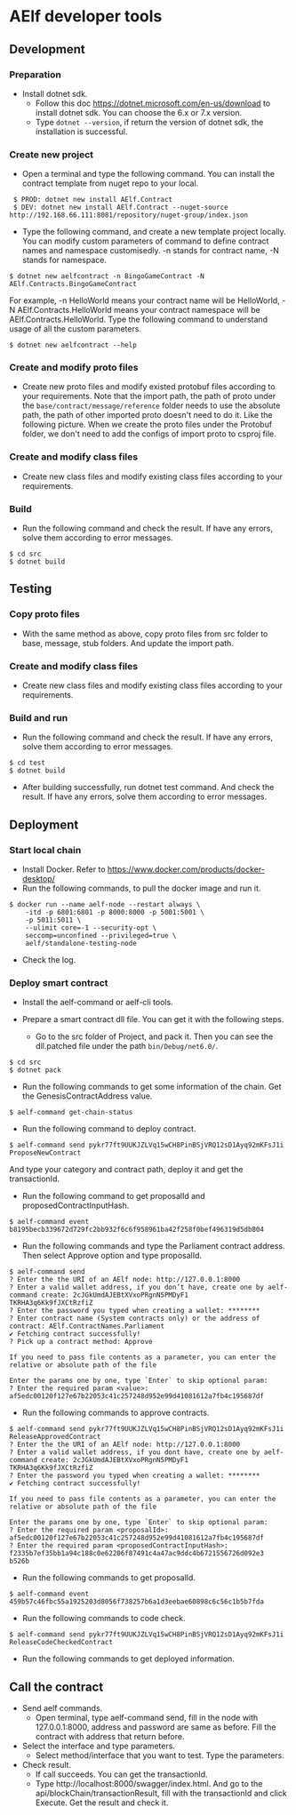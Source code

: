 # AElf developer tools

## Development
### Preparation
- Install dotnet sdk.
  - Follow this doc https://dotnet.microsoft.com/en-us/download to install dotnet sdk. You can choose the 6.x or 7.x version.
  - Type ```dotnet --version```, if return the version of dotnet sdk, the installation is successful.

### Create new project
- Open a terminal and type the following command. You can install the contract template from nuget repo to your local.
``` 
 $ PROD: dotnet new install AElf.Contract
 $ DEV: dotnet new install AElf.Contract --nuget-source http://192.168.66.111:8081/repository/nuget-group/index.json
```
- Type the following command, and create a new template project locally. You can modify custom parameters of command to define contract names and namespace customisedly. -n stands for contract name, -N stands for namespace.
```
$ dotnet new aelfcontract -n BingoGameContract -N AElf.Contracts.BingoGameContract
```
   For example, -n HelloWorld means your contract name will be HelloWorld, -N AElf.Contracts.HelloWorld means your contract namespace will be AElf.Contracts.HelloWorld.
Type the following command to understand usage of all the custom parameters.
```
$ dotnet new aelfcontract --help
```

### Create and modify proto files
- Create new proto files and modify existed protobuf files according to your requirements. Note that the import path, the path of proto under the ```base/contract/message/reference``` folder needs to use the absolute path, the path of other imported proto doesn't need to do it. Like the following picture. When we create the proto files under the Protobuf folder, we don't need to add the configs of import proto to csproj file.

### Create and modify class files
- Create new class files and modify existing class files according to your requirements.

### Build
- Run the following command and check the result. If have any errors, solve them according to error messages.
```
$ cd src
$ dotnet build
```
  
## Testing
### Copy proto files
- With the same method as above, copy proto files from src folder to base, message, stub folders. And update the import path.

### Create and modify class files
- Create new class files and modify existing class files according to your requirements.

### Build and run
- Run the following command and check the result. If have any errors, solve them according to error messages.
```
$ cd test
$ dotnet build
```
- After building successfully, run dotnet test command. And check the result. If have any errors, solve them according to error messages.

## Deployment

### Start local chain
- Install Docker. Refer to https://www.docker.com/products/docker-desktop/
- Run the following commands, to pull the docker image and run it.
```
$ docker run --name aelf-node --restart always \
    -itd -p 6801:6801 -p 8000:8000 -p 5001:5001 \
    -p 5011:5011 \
    --ulimit core=-1 --security-opt \
    seccomp=unconfined --privileged=true \
    aelf/standalone-testing-node
```
- Check the log.

### Deploy smart contract
- Install the aelf-command or aelf-cli tools.

- Prepare a smart contract dll file. You can get it with the following steps.
  - Go to the src folder of Project, and pack it. Then you can see the dll.patched file under the path ```bin/Debug/net6.0/```.
```
$ cd src
$ dotnet pack
```
- Run the following commands to get some information of the chain. Get the GenesisContractAddress value.
```
$ aelf-command get-chain-status
```
- Run the following command to deploy contract.
```
$ aelf-command send pykr77ft9UUKJZLVq15wCH8PinBSjVRQ12sD1Ayq92mKFsJ1i ProposeNewContract
```
And type your category and contract path, deploy it and get the transactionId.
- Run the following command to get proposalId and proposedContractInputHash.
```
$ aelf-command event b8195becb339672d729fc2bb932f6c6f958961ba42f258f0bef496319d5db804
```
- Run the following commands and type the Parliament contract address. Then select Approve option and type proposalId.
```
$ aelf-command send
? Enter the the URI of an AElf node: http://127.0.0.1:8000
? Enter a valid wallet address, if you don’t have, create one by aelf-command create: 2cJGkUmdAJEBtXVxoPRgnN5PMDyF1
TKRHA3q6Kk9fJXCtRzfiZ
? Enter the password you typed when creating a wallet: ********
? Enter contract name (System contracts only) or the address of contract: AElf.ContractNames.Parliament
✔ Fetching contract successfully!
? Pick up a contract method: Approve

If you need to pass file contents as a parameter, you can enter the relative or absolute path of the file

Enter the params one by one, type `Enter` to skip optional param:
? Enter the required param <value>: af5edc00120f127e67b22053c41c257248d952e99d41081612a7fb4c195687df
```
- Run the following commands to approve contracts.
```
$ aelf-command send pykr77ft9UUKJZLVq15wCH8PinBSjVRQ12sD1Ayq92mKFsJ1i ReleaseApprovedContract
? Enter the the URI of an AElf node: http://127.0.0.1:8000
? Enter a valid wallet address, if you dont have, create one by aelf-command create: 2cJGkUmdAJEBtXVxoPRgnN5PMDyF1
TKRHA3q6Kk9fJXCtRzfiZ
? Enter the password you typed when creating a wallet: ********
✔ Fetching contract successfully!

If you need to pass file contents as a parameter, you can enter the relative or absolute path of the file

Enter the params one by one, type `Enter` to skip optional param:
? Enter the required param <proposalId>: af5edc00120f127e67b22053c41c257248d952e99d41081612a7fb4c195687df
? Enter the required param <proposedContractInputHash>: f2335b7ef35bb1a94c188c0e62206f87491c4a47ac9ddc4b6721556726d092e3
b526b
```
- Run the following commands to get proposalId.
```
$ aelf-command event 459b57c46fbc55a1925203d8056f738257b6a1d3eebae60898c6c56c1b5b7fda
```
- Run the following commands to code check.
```
$ aelf-command send pykr77ft9UUKJZLVq15wCH8PinBSjVRQ12sD1Ayq92mKFsJ1i ReleaseCodeCheckedContract
```
- Run the following commands to get deployed information.

## Call the contract
- Send aelf commands.
  - Open terminal, type aelf-command send, fill in the node with 127.0.0.1:8000, address and password are same as before. Fill the contract with address that return before.
- Select the interface and type parameters.
  - Select method/interface that you want to test. Type the parameters.
- Check result.
  - If call succeeds. You can get the transactionId.
  - Type http://localhost:8000/swagger/index.html. And go to the api/blockChain/transactionResult, fill with the transactionId and click Execute. Get the result and check it.